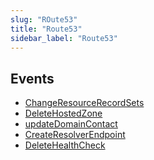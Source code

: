 ```yaml
---
slug: "ROute53"
title: "Route53"
sidebar_label: "Route53"
---
```


## Events

- [ChangeResourceRecordSets](/aws/threats/route53/rules/changeresourcerecordsets)
- [DeleteHostedZone](/aws/threats/route53/rules/deletehostedzone)
- [updateDomainContact](/aws/threats/route53/rules/updatedomaincontact)
- [CreateResolverEndpoint](/aws/threats/route53/rules/createresolverendpoint)
- [DeleteHealthCheck](/aws/threats/route53/rules/deletehealthcheck)
